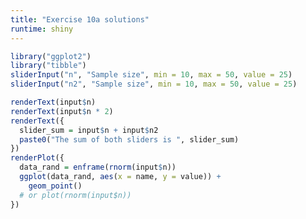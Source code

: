 ```yaml
---
title: "Exercise 10a solutions"
runtime: shiny
---
```

```r
library("ggplot2")
library("tibble")
sliderInput("n", "Sample size", min = 10, max = 50, value = 25)
sliderInput("n2", "Sample size", min = 10, max = 50, value = 25)
```

```r
renderText(input$n)
renderText(input$n * 2)
renderText({
  slider_sum = input$n + input$n2
  paste0("The sum of both sliders is ", slider_sum)
})
renderPlot({
  data_rand = enframe(rnorm(input$n))
  ggplot(data_rand, aes(x = name, y = value)) +
    geom_point()
  # or plot(rnorm(input$n))
})
```
